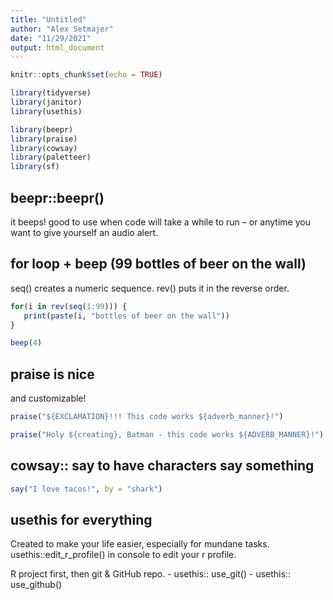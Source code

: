 ```yaml
---
title: "Untitled"
author: "Alex Setmajer"
date: "11/29/2021"
output: html_document
---
```


```r
knitr::opts_chunk$set(echo = TRUE)

library(tidyverse)
library(janitor)
library(usethis)

library(beepr)
library(praise)
library(cowsay)
library(paletteer)
library(sf)
```

## beepr::beepr()
it beeps! good to use when code will take a while to run -- or anytime you want to give yourself an audio alert.

## for loop + beep (99 bottles of beer on the wall)
seq() creates a numeric sequence. 
rev() puts it in the reverse order.

```r
for(i in rev(seq(1:99))) {
   print(paste(i, "bottles of beer on the wall"))
}

beep(4)
```

## praise is nice

and customizable!
```r
praise("${EXCLAMATION}!!! This code works ${adverb_manner}!")

praise("Holy ${creating}, Batman - this code works ${ADVERB_MANNER}!")
```

## cowsay:: say to have characters say something

```r
say("I love tacos!", by = "shark")
```

## usethis for everything

Created to make your life easier, especially for mundane tasks.
usethis::edit_r_profile() in console to edit your r profile.

R project first, then git & GitHub repo.
- usethis:: use_git()
- usethis:: use_github()
